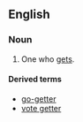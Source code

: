==English==

===Noun===
{{en-noun}}

# One who [[get]]s. 

====Derived terms====
*[[go-getter]]
*[[vote getter]]